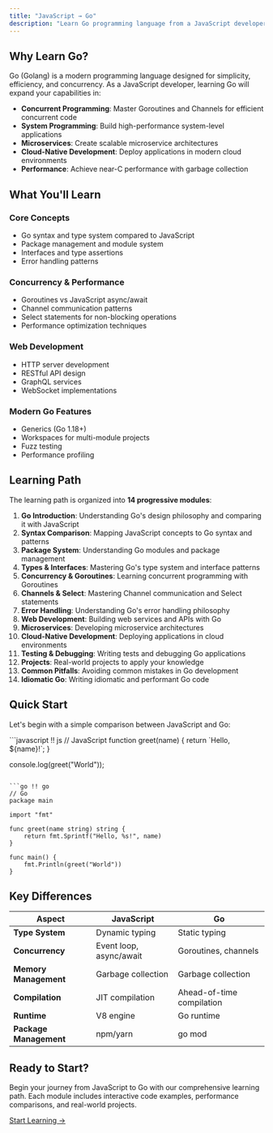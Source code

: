 ```yaml
---
title: "JavaScript → Go"
description: "Learn Go programming language from a JavaScript developer's perspective, focusing on concurrency, system programming, and cloud-native development"
---
```


## Why Learn Go?

Go (Golang) is a modern programming language designed for simplicity, efficiency, and concurrency. As a JavaScript developer, learning Go will expand your capabilities in:

- **Concurrent Programming**: Master Goroutines and Channels for efficient concurrent code
- **System Programming**: Build high-performance system-level applications
- **Microservices**: Create scalable microservice architectures
- **Cloud-Native Development**: Deploy applications in modern cloud environments
- **Performance**: Achieve near-C performance with garbage collection

## What You'll Learn

### Core Concepts
- Go syntax and type system compared to JavaScript
- Package management and module system
- Interfaces and type assertions
- Error handling patterns

### Concurrency & Performance
- Goroutines vs JavaScript async/await
- Channel communication patterns
- Select statements for non-blocking operations
- Performance optimization techniques

### Web Development
- HTTP server development
- RESTful API design
- GraphQL services
- WebSocket implementations

### Modern Go Features
- Generics (Go 1.18+)
- Workspaces for multi-module projects
- Fuzz testing
- Performance profiling

## Learning Path

The learning path is organized into **14 progressive modules**:

1. **Go Introduction**: Understanding Go's design philosophy and comparing it with JavaScript
2. **Syntax Comparison**: Mapping JavaScript concepts to Go syntax and patterns
3. **Package System**: Understanding Go modules and package management
4. **Types & Interfaces**: Mastering Go's type system and interface patterns
5. **Concurrency & Goroutines**: Learning concurrent programming with Goroutines
6. **Channels & Select**: Mastering Channel communication and Select statements
7. **Error Handling**: Understanding Go's error handling philosophy
8. **Web Development**: Building web services and APIs with Go
9. **Microservices**: Developing microservice architectures
10. **Cloud-Native Development**: Deploying applications in cloud environments
11. **Testing & Debugging**: Writing tests and debugging Go applications
12. **Projects**: Real-world projects to apply your knowledge
13. **Common Pitfalls**: Avoiding common mistakes in Go development
14. **Idiomatic Go**: Writing idiomatic and performant Go code

## Quick Start

Let's begin with a simple comparison between JavaScript and Go:

<UniversalEditor title="Hello World Comparison" compare={true}>
```javascript !! js
// JavaScript
function greet(name) {
    return `Hello, ${name}!`;
}

console.log(greet("World"));
```

```go !! go
// Go
package main

import "fmt"

func greet(name string) string {
    return fmt.Sprintf("Hello, %s!", name)
}

func main() {
    fmt.Println(greet("World"))
}
```
</UniversalEditor>

## Key Differences

| Aspect | JavaScript | Go |
|--------|------------|----|
| **Type System** | Dynamic typing | Static typing |
| **Concurrency** | Event loop, async/await | Goroutines, channels |
| **Memory Management** | Garbage collection | Garbage collection |
| **Compilation** | JIT compilation | Ahead-of-time compilation |
| **Runtime** | V8 engine | Go runtime |
| **Package Management** | npm/yarn | go mod |

## Ready to Start?

Begin your journey from JavaScript to Go with our comprehensive learning path. Each module includes interactive code examples, performance comparisons, and real-world projects.

[Start Learning →](/js2go/module-00-go-introduction) 